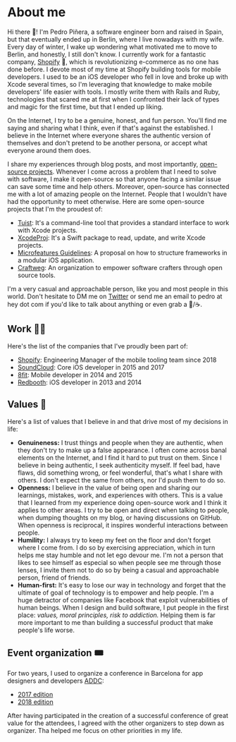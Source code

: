 # About me

Hi there 👋! I'm Pedro Piñera, a software engineer born and raised in Spain, but that eventually ended up in Berlin, where I live nowadays with my wife. Every day of winter, I wake up wondering what motivated me to move to Berlin, and honestly, I still don't know. I currently work for a fantastic company, [Shopify](https://shopify.com) 🛒, which is revolutionizing e-commerce as no one has done before. I devote most of my time at Shopify building tools for mobile developers. I used to be an iOS developer who fell in love and broke up with Xcode several times, so I'm leveraging that knowledge to make mobile developers' life easier with tools. I mostly write them with Rails and Ruby, technologies that scared me at first when I confronted their lack of types and magic for the first time, but that I ended up liking.

On the Internet, I try to be a genuine, honest, and fun person. You'll find me saying and sharing what I think, even if that's against the established. I believe in the Internet where everyone shares the authentic version of themselves and don't pretend to be another persona, or accept what everyone around them does.

I share my experiences through blog posts, and most importantly, [open-source projects](https://github.com/pepibumur). Whenever I come across a problem that I need to solve with software, I make it open-source so that anyone facing a similar issue can save some time and help others. Moreover, open-source has connected me with a lot of amazing people on the Internet. People that I wouldn't have had the opportunity to meet otherwise. Here are some open-source projects that I'm the proudest of:

- [Tuist](https://github.com/tuist/tuist): It's a command-line tool that provides a standard interface to work with Xcode projects.
- [XcodeProj](https://github.com/tuist/xcodeproj): It's a Swift package to read, update, and write Xcode projects.
- [Microfeatures Guidelines](https://github.com/tuist/microfeatures-guidelines): A proposal on how to structure frameworks in a modular iOS application.
- [Craftweg](https://craftweg.com): An organization to empower software crafters through open source tools.

I'm a very casual and approachable person, like you and most people in this world. Don't hesitate to DM me on [Twitter](https://twitter.com/pedropbuendia) or send me an email to pedro at hey dot com if you'd like to talk about anything or even grab a 🍺/☕️.

## Work 👨‍💻

Here's the list of the companies that I've proudly been part of:

- [Shopify](https://shopify.com/): Engineering Manager of the mobile tooling team since 2018
- [SoundCloud](https://soundcloud.com/): Core iOS developer in 2015 and 2017
- [8fit](https://8fit.com/): Mobile developer in 2014 and 2015
- [Redbooth](https://redbooth.com/): iOS developer in 2013 and 2014

## Values 🌱

Here's a list of values that I believe in and that drive most of my decisions in life:

- **Genuineness:** I trust things and people when they are authentic, when they don't try to make up a false appearance. I often come across banal elements on the Internet, and I find it hard to put trust on them. Since I believe in being authentic, I seek authenticity myself. If feel bad, have flaws, did something wrong, or feel wonderful, that's what I share with others. I don't expect the same from others, nor I'd push them to do so.
- **Openness:** I believe in the value of being open and sharing our learnings, mistakes, work, and experiences with others. This is a value that I learned from my experience doing open-source work and I think it applies to other areas. I try to be open and direct when talking to people, when dumping thoughts on my blog, or having discussions on GitHub. When openness is reciprocal, it inspires wonderful interactions between people.
- **Humility:** I always try to keep my feet on the floor and don't forget where I come from. I do so by exercising appreciation, which in turn helps me stay humble and not let ego devour me. I'm not a person that likes to see himself as especial so when people see me through those lenses, I invite them not to do so by being a casual and approachable person, friend of friends.
- **Human-first:** It's easy to lose our way in technology and forget that the ultimate of goal of technology is to empower and help people. I'm a huge detractor of companies like Facebook that exploit vulnerabilities of human beings. When I design and build software, I put people in the first place: _values, moral principles, risk to addiction._ Helping them is far more important to me than building a successful product that make people's life worse.

## Event organization 🎟

For two years, I used to organize a conference in Barcelona for app designers and developers [ADDC](https://addconf.com):

- [2017 edition](https://addconf.com/2017/)
- [2018 edition](https://addconf.com/2018/)

After having participated in the creation of a successful conference of great value for the attendees, I agreed with the other organizers to step down as organizer. Tha helped me focus on other priorities in my life.
